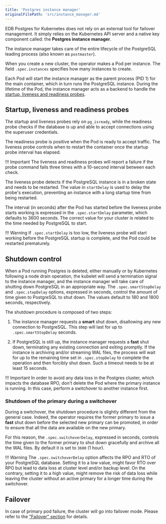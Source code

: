 ```yaml
---
title: 'Postgres instance manager'
originalFilePath: 'src/instance_manager.md'
---
```


EDB Postgres for Kubernetes does not rely on an external tool for failover management.
It simply relies on the Kubernetes API server and a native key component called:
the **Postgres instance manager**.

The instance manager takes care of the entire lifecycle of the PostgreSQL
leading process (also known as `postmaster`).

When you create a new cluster, the operator makes a Pod per instance.
The field `.spec.instances` specifies how many instances to create.

Each Pod will start the instance manager as the parent process (PID 1) for the
main container, which in turn runs the PostgreSQL instance. During the lifetime
of the Pod, the instance manager acts as a backend to handle the
[startup, liveness and readiness probes](https://kubernetes.io/docs/concepts/workloads/pods/pod-lifecycle/#container-probes).

## Startup, liveness and readiness probes

The startup and liveness probes rely on `pg_isready`, while the readiness
probe checks if the database is up and able to accept connections using the
superuser credentials.

The readiness probe is positive when the Pod is ready to accept traffic.
The liveness probe controls when to restart the container once
the startup probe interval has elapsed.

!!! Important
    The liveness and readiness probes will report a failure if the probe command
    fails three times with a 10-second interval between each check.

The liveness probe detects if the PostgreSQL instance is in a
broken state and needs to be restarted. The value in `startDelay` is used
to delay the probe's execution, preventing an
instance with a long startup time from being restarted.

The interval (in seconds) after the Pod has started before the liveness
probe starts working is expressed in the `.spec.startDelay` parameter,
which defaults to 3600 seconds. The correct value for your cluster is
related to the time needed by PostgreSQL to start.

!!! Warning
    If `.spec.startDelay` is too low, the liveness probe will start working
    before the PostgreSQL startup is complete, and the Pod could be restarted
    prematurely.

## Shutdown control

When a Pod running Postgres is deleted, either manually or by Kubernetes
following a node drain operation, the kubelet will send a termination signal to the
instance manager, and the instance manager will take care of shutting down
PostgreSQL in an appropriate way.
The `.spec.smartStopDelay` and `.spec.stopDelay` options, expressed in seconds,
control the amount of time given to PostgreSQL to shut down. The values default
to 180 and 1800 seconds, respectively.

The shutdown procedure is composed of two steps:

1.  The instance manager requests a **smart** shut down, disallowing any
    new connection to PostgreSQL. This step will last for up to
    `.spec.smartStopDelay` seconds.

2.  If PostgreSQL is still up, the instance manager requests a **fast**
    shut down, terminating any existing connection and exiting promptly.
    If the instance is archiving and/or streaming WAL files, the process
    will wait for up to the remaining time set in `.spec.stopDelay` to complete the
    operation and then forcibly shut down. Such a timeout needs to be at least 15
    seconds.

!!! Important
    In order to avoid any data loss in the Postgres cluster, which impacts
    the database RPO, don't delete the Pod where the primary instance is running.
    In this case, perform a switchover to another instance first.

### Shutdown of the primary during a switchover

During a switchover, the shutdown procedure is slightly different from the
general case. Indeed, the operator requires the former primary to issue a
**fast** shut down before the selected new primary can be promoted,
in order to ensure that all the data are available on the new primary.

For this reason, the `.spec.switchoverDelay`, expressed in seconds, controls
the  time given to the former primary to shut down gracefully and archive all
the WAL files. By default it is set to `3600` (1 hour).

!!! Warning
    The `.spec.switchoverDelay` option affects the RPO and RTO of your
    PostgreSQL database. Setting it to a low value, might favor RTO over RPO
    but lead to data loss at cluster level and/or backup level. On the contrary,
    setting it to a high value, might remove the risk of data loss while leaving
    the cluster without an active primary for a longer time during the switchover.

## Failover

In case of primary pod failure, the cluster will go into failover mode.
Please refer to the ["Failover" section](failover.md) for details.
